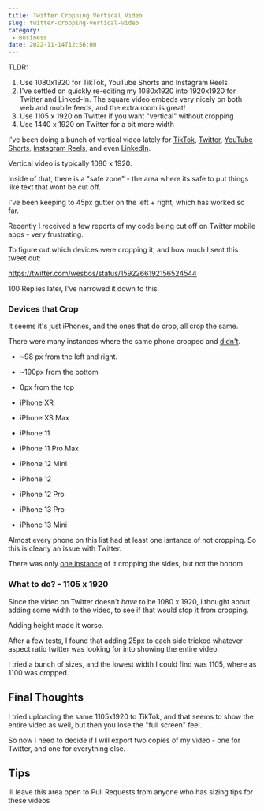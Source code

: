 ```yaml
---
title: Twitter Cropping Vertical Video
slug: twitter-cropping-vertical-video
category:
 - Business
date: 2022-11-14T12:56:00
---
```


TLDR: 

1. Use 1080x1920 for TikTok, YouTube Shorts and Instagram Reels. 
2. I've settled on quickly re-editing my 1080x1920 into 1920x1920 for Twitter and Linked-In. The square video embeds very nicely on both web and mobile feeds, and the extra room is great!
2. Use 1105 x 1920 on Twitter if you want "vertical" without cropping
4. Use 1440 x 1920 on Twitter for a bit more width


I've been doing a bunch of vertical video lately for [TikTok](https://tiktok.com/@wesbos), [Twitter](https://twitter.com/wesbos), [YouTube Shorts](https://www.youtube.com/c/WesBos/shorts), [Instagram Reels](https://instagram.com/wesbos), and even [LinkedIn](https://linkedin.com/in.wesbos).

Vertical video is typically 1080 x 1920.

Inside of that, there is a "safe zone" - the area where its safe to put things like text that wont be cut off.

I've been keeping to 45px gutter on the left + right, which has worked so far.

Recently I received a few reports of my code being cut off on Twitter mobile apps - very frustrating.

To figure out which devices were cropping it, and how much I sent this tweet out:

https://twitter.com/wesbos/status/1592266192156524544

100 Replies later, I've narrowed it down to this.

### Devices that Crop

It seems it's just iPhones, and the ones that do crop, all crop the same.

There were many instances where the same phone cropped and [didn't](https://twitter.com/invisiblea/status/1592266990424838144).

* ~98 px from the left and right.
* ~190px from the bottom
* 0px from the top

* iPhone XR
* iPhone XS Max
* iPhone 11
* iPhone 11 Pro Max
* iPhone 12 Mini
* iPhone 12
* iPhone 12 Pro
* iPhone 13 Pro
* iPhone 13 Mini

Almost every phone on this list had at least one isntance of not cropping. So this is clearly an issue with Twitter.

There was only [one instance](https://twitter.com/vegasgeek/status/1592269450488983553) of it cropping the sides, but not the bottom.


### What to do? - 1105 x 1920

Since the video on Twitter doesn't _have_ to be 1080 x 1920, I thought about adding some width to the video, to see if that would stop it from cropping.

Adding height made it worse.

After a few tests, I found that adding 25px to each side tricked whatever aspect ratio twitter was looking for into showing the entire video.

I tried a bunch of sizes, and the lowest width I could find was 1105, where as 1100 was cropped.

## Final Thoughts

I tried uploading the same 1105x1920 to TikTok, and that seems to show the entire video as well, but then you lose the "full screen" feel.

So now I need to decide if I will export two copies of my video - one for Twitter, and one for everything else.

## Tips

Ill leave this area open to Pull Requests from anyone who has sizing tips for these videos

